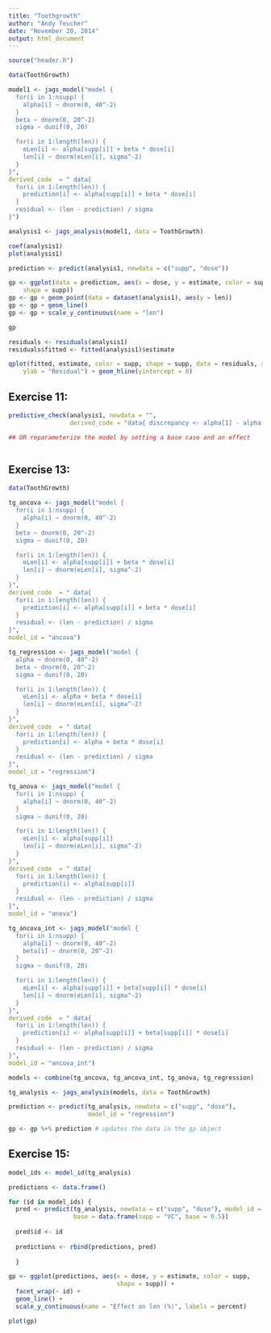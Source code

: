 ```yaml
---
title: "Toothgrowth"
author: "Andy Teucher"
date: "November 20, 2014"
output: html_document
---
```


```r
source("header.R")
```


```r
data(ToothGrowth)

model1 <- jags_model("model {
  for(i in 1:nsupp) {
    alpha[i] ~ dnorm(0, 40^-2)
  }
  beta ~ dnorm(0, 20^-2)
  sigma ~ dunif(0, 20)

  for(i in 1:length(len)) { 
    eLen[i] <- alpha[supp[i]] + beta * dose[i]
    len[i] ~ dnorm(eLen[i], sigma^-2)
  } 
}",
derived_code  = " data{
  for(i in 1:length(len)) { 
    prediction[i] <- alpha[supp[i]] + beta * dose[i]
  }
  residual <- (len - prediction) / sigma
}")

analysis1 <- jags_analysis(model1, data = ToothGrowth)

coef(analysis1)
plot(analysis1)

prediction <- predict(analysis1, newdata = c("supp", "dose"))

gp <- ggplot(data = prediction, aes(x = dose, y = estimate, color = supp, 
    shape = supp))
gp <- gp + geom_point(data = dataset(analysis1), aes(y = len))
gp <- gp + geom_line()
gp <- gp + scale_y_continuous(name = "len")

gp

residuals <- residuals(analysis1)
residuals$fitted <- fitted(analysis1)$estimate

qplot(fitted, estimate, color = supp, shape = supp, data = residuals, xlab = "Fitted", 
    ylab = "Residual") + geom_hline(yintercept = 0)
```

## Exercise 11:

```r
predictive_check(analysis1, newdata = "", 
                 derived_code = "data{ discrepancy <- alpha[1] - alpha[2]}")

## OR reparameterize the model by setting a base case and an effect



```


## Exercise 13:

```r
data(ToothGrowth)

tg_ancova <- jags_model("model {
  for(i in 1:nsupp) {
    alpha[i] ~ dnorm(0, 40^-2)
  }
  beta ~ dnorm(0, 20^-2)
  sigma ~ dunif(0, 20)

  for(i in 1:length(len)) { 
    eLen[i] <- alpha[supp[i]] + beta * dose[i]
    len[i] ~ dnorm(eLen[i], sigma^-2)
  } 
}",
derived_code  = " data{
  for(i in 1:length(len)) { 
    prediction[i] <- alpha[supp[i]] + beta * dose[i]
  }
  residual <- (len - prediction) / sigma
}", 
model_id = "ancova")

tg_regression <- jags_model("model {
  alpha ~ dnorm(0, 40^-2)
  beta ~ dnorm(0, 20^-2)
  sigma ~ dunif(0, 20)

  for(i in 1:length(len)) { 
    eLen[i] <- alpha + beta * dose[i]
    len[i] ~ dnorm(eLen[i], sigma^-2)
  } 
}",
derived_code  = " data{
  for(i in 1:length(len)) { 
    prediction[i] <- alpha + beta * dose[i]
  }
  residual <- (len - prediction) / sigma
}", 
model_id = "regression")

tg_anova <- jags_model("model {
  for(i in 1:nsupp) {
    alpha[i] ~ dnorm(0, 40^-2)
  }
  sigma ~ dunif(0, 20)

  for(i in 1:length(len)) { 
    eLen[i] <- alpha[supp[i]]
    len[i] ~ dnorm(eLen[i], sigma^-2)
  } 
}",
derived_code  = " data{
  for(i in 1:length(len)) { 
    prediction[i] <- alpha[supp[i]]
  }
  residual <- (len - prediction) / sigma
}", 
model_id = "anova")

tg_ancova_int <- jags_model("model {
  for(i in 1:nsupp) {
    alpha[i] ~ dnorm(0, 40^-2)
    beta[i] ~ dnorm(0, 20^-2)
  }
  sigma ~ dunif(0, 20)

  for(i in 1:length(len)) { 
    eLen[i] <- alpha[supp[i]] + beta[supp[i]] * dose[i]
    len[i] ~ dnorm(eLen[i], sigma^-2)
  } 
}",
derived_code  = " data{
  for(i in 1:length(len)) { 
    prediction[i] <- alpha[supp[i]] + beta[supp[i]] * dose[i]
  }
  residual <- (len - prediction) / sigma
}", 
model_id = "ancova_int")

models <- combine(tg_ancova, tg_ancova_int, tg_anova, tg_regression)

tg_analysis <- jags_analysis(models, data = ToothGrowth)

prediction <- predict(tg_analysis, newdata = c("supp", "dose"), 
                      model_id = "regression")

gp <- gp %+% prediction # updates the data in the gp object

```

## Exercise 15:

```r
model_ids <- model_id(tg_analysis)

predictions <- data.frame()

for (id in model_ids) {
  pred <- predict(tg_analysis, newdata = c("supp", "dose"), model_id = id, 
                  base = data.frame(supp = "VC", base = 0.5))
  
  pred$id <- id
  
  predictions <- rbind(predictions, pred)
  
  }

gp <- ggplot(predictions, aes(x = dose, y = estimate, color = supp, 
                              shape = supp)) +
  facet_wrap(~ id) +
  geom_line() + 
  scale_y_continuous(name = "Effect on len (%)", labels = percent)

plot(gp)
```

